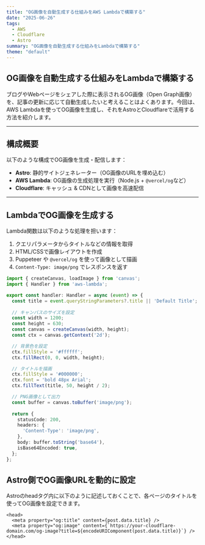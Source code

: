```yaml
---
title: "OG画像を自動生成する仕組みをAWS Lambdaで構築する"
date: "2025-06-26"
tags:
  - AWS
  - Cloudflare
  - Astro
summary: "OG画像を自動生成する仕組みをLambdaで構築する"
theme: "default"
---
```


## OG画像を自動生成する仕組みをLambdaで構築する

ブログやWebページをシェアした際に表示されるOG画像（Open Graph画像）を、記事の更新に応じて自動生成したいと考えることはよくあります。今回は、AWS Lambdaを使ってOG画像を生成し、それをAstroとCloudflareで活用する方法を紹介します。

---

## 構成概要

以下のような構成でOG画像を生成・配信します：

- **Astro**: 静的サイトジェネレーター（OG画像のURLを埋め込む）
- **AWS Lambda**: OG画像の生成処理を実行（Node.js + `@vercel/og`など）
- **Cloudflare**: キャッシュ & CDNとして画像を高速配信

---

## LambdaでOG画像を生成する

Lambda関数は以下のような処理を担います：

1. クエリパラメータからタイトルなどの情報を取得
2. HTML/CSSで画像レイアウトを作成
3. Puppeteer や `@vercel/og` を使って画像として描画
4. `Content-Type: image/png` でレスポンスを返す

```typescript title="app.ts"
import { createCanvas, loadImage } from 'canvas';
import { Handler } from 'aws-lambda';

export const handler: Handler = async (event) => {
  const title = event.queryStringParameters?.title || 'Default Title';
  
  // キャンバスのサイズを設定
  const width = 1200;
  const height = 630;
  const canvas = createCanvas(width, height);
  const ctx = canvas.getContext('2d');

  // 背景色を設定
  ctx.fillStyle = '#ffffff';
  ctx.fillRect(0, 0, width, height);

  // タイトルを描画
  ctx.fillStyle = '#000000';
  ctx.font = 'bold 48px Arial';
  ctx.fillText(title, 50, height / 2);

  // PNG画像として出力
  const buffer = canvas.toBuffer('image/png');
  
  return {
    statusCode: 200,
    headers: {
      'Content-Type': 'image/png',
    },
    body: buffer.toString('base64'),
    isBase64Encoded: true,
  };
};
```

## Astro側でOG画像URLを動的に設定

Astroのheadタグ内に以下のように記述しておくことで、各ページのタイトルを使ってOG画像を設定できます。

```Astro title="src/pages/blog/[slug].astro"
<head>
  <meta property="og:title" content={post.data.title} />
  <meta property="og:image" content={`https://your-cloudflare-domain.com/og-image?title=${encodeURIComponent(post.data.title)}`} />
</head>
```